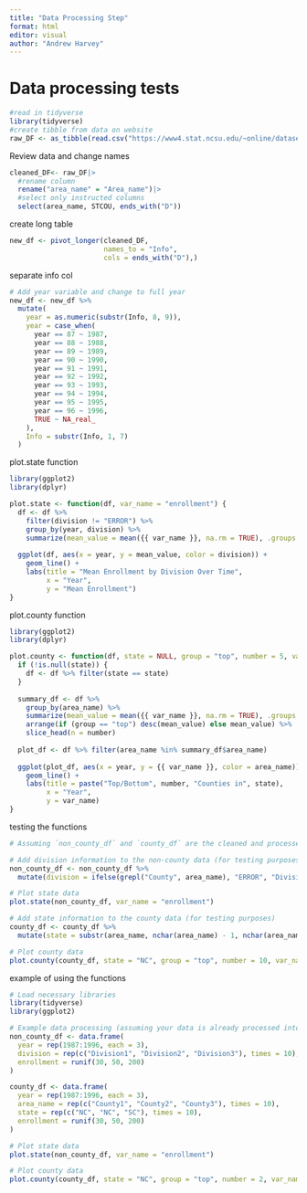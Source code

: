 ```yaml
---
title: "Data Processing Step"
format: html
editor: visual
author: "Andrew Harvey"
---
```


# Data processing tests

```r
#read in tidyverse 
library(tidyverse)
#create tibble from data on website
raw_DF <- as_tibble(read.csv("https://www4.stat.ncsu.edu/~online/datasets/EDU01a.csv"))
```

Review data and change names

```r
cleaned_DF<- raw_DF|>
  #rename column
  rename("area_name" = "Area_name")|>
  #select only instructed columns
  select(area_name, STCOU, ends_with("D"))
```

create long table

```r
new_df <- pivot_longer(cleaned_DF, 
                       names_to = "Info",
                       cols = ends_with("D"),)
```

separate info col

```r
# Add year variable and change to full year
new_df <- new_df %>%
  mutate(
    year = as.numeric(substr(Info, 8, 9)),
    year = case_when(
      year == 87 ~ 1987,
      year == 88 ~ 1988,
      year == 89 ~ 1989,
      year == 90 ~ 1990,
      year == 91 ~ 1991,
      year == 92 ~ 1992,
      year == 93 ~ 1993,
      year == 94 ~ 1994,
      year == 95 ~ 1995,
      year == 96 ~ 1996,
      TRUE ~ NA_real_
    ),
    Info = substr(Info, 1, 7)
  )

```

plot.state function

```r
library(ggplot2)
library(dplyr)

plot.state <- function(df, var_name = "enrollment") {
  df <- df %>%
    filter(division != "ERROR") %>%
    group_by(year, division) %>%
    summarize(mean_value = mean({{ var_name }}, na.rm = TRUE), .groups = 'drop')
  
  ggplot(df, aes(x = year, y = mean_value, color = division)) +
    geom_line() +
    labs(title = "Mean Enrollment by Division Over Time",
         x = "Year",
         y = "Mean Enrollment")
}

```

plot.county function

```r
library(ggplot2)
library(dplyr)

plot.county <- function(df, state = NULL, group = "top", number = 5, var_name = "enrollment") {
  if (!is.null(state)) {
    df <- df %>% filter(state == state)
  }
  
  summary_df <- df %>%
    group_by(area_name) %>%
    summarize(mean_value = mean({{ var_name }}, na.rm = TRUE), .groups = 'drop') %>%
    arrange(if (group == "top") desc(mean_value) else mean_value) %>%
    slice_head(n = number)
  
  plot_df <- df %>% filter(area_name %in% summary_df$area_name)
  
  ggplot(plot_df, aes(x = year, y = {{ var_name }}, color = area_name)) +
    geom_line() +
    labs(title = paste("Top/Bottom", number, "Counties in", state),
         x = "Year",
         y = var_name)
}

```

testing the functions

```r
# Assuming `non_county_df` and `county_df` are the cleaned and processed data frames

# Add division information to the non-county data (for testing purposes)
non_county_df <- non_county_df %>%
  mutate(division = ifelse(grepl("County", area_name), "ERROR", "DivisionName"))

# Plot state data
plot.state(non_county_df, var_name = "enrollment")

# Add state information to the county data (for testing purposes)
county_df <- county_df %>%
  mutate(state = substr(area_name, nchar(area_name) - 1, nchar(area_name)))

# Plot county data
plot.county(county_df, state = "NC", group = "top", number = 10, var_name = "enrollment")

```

example of using the functions

```r
# Load necessary libraries
library(tidyverse)
library(ggplot2)

# Example data processing (assuming your data is already processed into `non_county_df` and `county_df`)
non_county_df <- data.frame(
  year = rep(1987:1996, each = 3),
  division = rep(c("Division1", "Division2", "Division3"), times = 10),
  enrollment = runif(30, 50, 200)
)

county_df <- data.frame(
  year = rep(1987:1996, each = 3),
  area_name = rep(c("County1", "County2", "County3"), times = 10),
  state = rep(c("NC", "NC", "SC"), times = 10),
  enrollment = runif(30, 50, 200)
)

# Plot state data
plot.state(non_county_df, var_name = "enrollment")

# Plot county data
plot.county(county_df, state = "NC", group = "top", number = 2, var_name = "enrollment")

```
